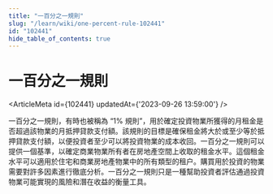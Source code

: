 ```yaml
---
title: "一百分之一規則"
slug: "/learn/wiki/one-percent-rule-102441"
id: "102441"
hide_table_of_contents: true
---
```



# 一百分之一規則

<ArticleMeta id={102441} updatedAt={'2023-09-26 13:59:00'} />
<div className='border-solid border-b border-t-0 my-4 border-[var(--ifm-color-gray-300)]' />

一百分之一規則，有時也被稱為 “1% 規則”，用於確定投資物業所獲得的月租金是否超過該物業的月抵押貸款支付額。該規則的目標是確保租金將大於或至少等於抵押貸款支付額，以便投資者至少可以將投資物業的成本收回。一百分之一規則可以提供一個基準，以確定商業物業所有者在房地產空間上收取的租金水平。這個租金水平可以適用於住宅和商業房地產物業中的所有類型的租户。購買用於投資的物業需要對許多因素進行徹底分析。一百分之一規則只是一種幫助投資者評估通過投資物業可能實現的風險和潛在收益的衡量工具。
